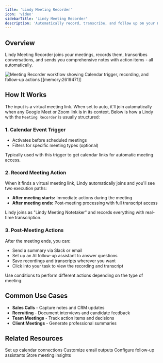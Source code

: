 ```yaml
---
title: 'Lindy Meeting Recorder'
icon: 'video'
sidebarTitle: 'Lindy Meeting Recorder'
description: 'Automatically record, transcribe, and follow up on your meetings'
---
```


## Overview

Lindy Meeting Recorder joins your meetings, records them, transcribes conversations, and sends you comprehensive notes with action items - all automatically.

<Frame>
  <img src="/lindy-brand-assets/lindy-meeting-recorder.png" alt="Meeting Recorder workflow showing Calendar trigger, recording, and follow-up actions [[memory:2619471]]" />
</Frame>

## How It Works

The input is a virtual meeting link. When set to auto, it'll join automatically when any Google Meet or Zoom link is in its context. Below is how a Lindy with the `Meeting Recorder` is usually structured:

### 1. Calendar Event Trigger
- Activates before scheduled meetings
- Filters for specific meeting types (optional)

<Tip>
Typically used with this trigger to get calendar links for automatic meeting access.
</Tip>

### 2. Record Meeting Action
When it finds a virtual meeting link, Lindy automatically joins and you'll see two execution paths:
- **After meeting starts:** Immediate actions during the meeting
- **After meeting ends:** Post-meeting processing with full transcript access

Lindy joins as "Lindy Meeting Notetaker" and records everything with real-time transcription.

### 3. Post-Meeting Actions
After the meeting ends, you can:
- Send a summary via Slack or email
- Set up an AI follow-up assistant to answer questions
- Save recordings and transcripts wherever you want
- Click into your task to view the recording and transcript

<Tip>
Use conditions to perform different actions depending on the type of meeting
</Tip>

## Common Use Cases

- **Sales Calls** - Capture notes and CRM updates
- **Recruiting** - Document interviews and candidate feedback  
- **Team Meetings** - Track action items and decisions
- **Client Meetings** - Generate professional summaries

## Related Resources

<CardGroup cols={2}>
  <Card title="Calendar Integration" href="/integrations/popular/calendar" icon="calendar">
    Set up calendar connections
  </Card>
  <Card title="Email Templates" href="/fundamentals/lindy-101/fields" icon="envelope">
    Customize email outputs
  </Card>
  <Card title="AI Agents" href="/fundamentals/lindy-101/ai-agents" icon="robot">
    Configure follow-up assistants
  </Card>
  <Card title="Knowledge Base" href="/fundamentals/lindy-101/knowledge-base" icon="database">
    Store meeting insights
  </Card>
</CardGroup>